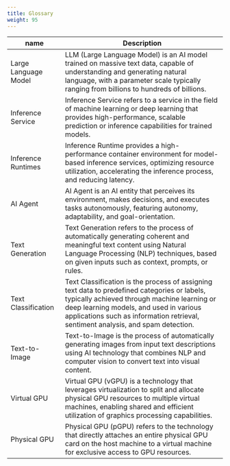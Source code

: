 ```yaml
---
title: Glossary
weight: 95
---
```


| name | Description |
| --- | --- |
| Large Language Model | LLM (Large Language Model) is an AI model trained on massive text data, capable of understanding and generating natural language, with a parameter scale typically ranging from billions to hundreds of billions. |
| Inference Service | Inference Service refers to a service in the field of machine learning or deep learning that provides high-performance, scalable prediction or inference capabilities for trained models. |
| Inference Runtimes | Inference Runtime provides a high-performance container environment for model-based inference services, optimizing resource utilization, accelerating the inference process, and reducing latency. |
| AI Agent | AI Agent is an AI entity that perceives its environment, makes decisions, and executes tasks autonomously, featuring autonomy, adaptability, and goal-orientation. |
| Text Generation | Text Generation refers to the process of automatically generating coherent and meaningful text content using Natural Language Processing (NLP) techniques, based on given inputs such as context, prompts, or rules. |
| Text Classification | Text Classification is the process of assigning text data to predefined categories or labels, typically achieved through machine learning or deep learning models, and used in various applications such as information retrieval, sentiment analysis, and spam detection. |
| Text-to-Image | Text-to-Image is the process of automatically generating images from input text descriptions using AI technology that combines NLP and computer vision to convert text into visual content. |
| Virtual GPU | Virtual GPU (vGPU) is a technology that leverages virtualization to split and allocate physical GPU resources to multiple virtual machines, enabling shared and efficient utilization of graphics processing capabilities. |
| Physical GPU | Physical GPU (pGPU) refers to the technology that directly attaches an entire physical GPU card on the host machine to a virtual machine for exclusive access to GPU resources. |

